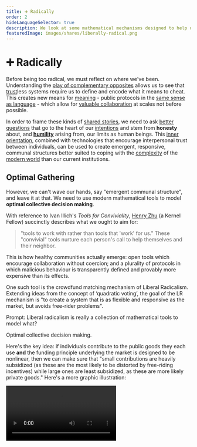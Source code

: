 ```yaml
---
title: ➕ Radically
order: 2
hideLanguageSelector: true
description: We look at some mathematical mechanisms designed to help us collective decide what to fund in the most optimal way so that we may more sustainably govern ourselves.
featuredImage: images/shares/liberally-radical.png
---
```


# ➕ Radically

Before being too radical, we must reflect on where we've been. Understanding 
the [play of complementary opposites](/learn/module-0/play-of-pattern/) allows us to see 
that [trust](/learn/module-0/trust/)less systems require us to define and encode what it means 
to cheat. This creates new means for [meaning](/learn/module-1/meaning/) - public protocols in 
the [same sense as language](/learn/module-2/money-speech/) - which allow 
for [valuable collaboration](/learn/module-1/value/) at scales not before possible.

In order to frame these kinds of [shared stories](/learn/module-0/conversation/), we need to 
ask [better questions](/learn/module-2/better-questions/) that go to the heart of 
our [intentions](/learn/module-3/intention/) and stem from **honesty** about,
and [**humility**](/learn/module-3/humility/) arising from, our limits as human beings. 
This [inner orientation](/learn/module-0/purpose/), combined with technologies that encourage 
interpersonal trust between individuals, can be used to create emergent, responsive, 
communal structures better suited to coping with the [complexity](/learn/module-2/engineering/) 
of the [modern world](/learn/module-3/time/) than our current institutions.

## Optimal Gathering

However, we can't wave our hands, say "emergent communal structure", and leave it at that. We 
need to use modern mathematical tools to model **optimal collective decision making**. 

With reference to Ivan Illich's _Tools for Conviviality_, [Henry Zhu](https://www.henryzoo.com/limits) (a Kernel Fellow) succinctly describes what we ought to aim for:

> "tools to work with rather than tools that 'work' for us." These "convivial" tools nurture each person's call to help themselves and their neighbor.

This is how healthy communities actually emerge: open tools which encourage collaboration without coercion; and a plurality of protocols in which malicious behaviour is transparently defined and provably more expensive than its effects.

One such tool is the crowdfund matching mechanism of <Link to="https://papers.ssrn.com/sol3/papers.cfm?abstract_id=3243656" >Liberal Radicalism</Link>. Extending ideas from the concept of ‘quadratic voting’, the goal of the LR mechanism is "to create a system that is as flexible and responsive as the market, but avoids free-rider problems".

<Flash>

<Card>

Prompt: Liberal radicalism is really a collection of mathematical tools to model what?

Optimal collective decision making.

</Card>

</Flash>

Here's the key idea: if individuals contribute to the public goods they each use **and** the funding principle underlying the market is designed to be nonlinear, then we can make sure that "small contributions are heavily subsidized (as these are the most likely to be distorted by free-riding incentives) while large ones are least subsidized, as these are more likely private goods." Here's a more graphic illustration:

<Video src="https://www.youtube-nocookie.com/embed/hEHv-dE4xl8?start=274" />

## Capitalizing

Classical capitalism deals poorly with public goods problems because each individual, if she 
acts selfishly, only accounts for her own benefits and not the benefits to all others. We can do 
better now that we have a world computer which allows us to agree always on the history and 
validity of our transactions, and which is open to anyone anywhere the internet is.

Making optimal decisions about public goods and how to fund them is hard, 
though: <Link to="https://papers.ssrn.com/sol3/papers.cfm?abstract_id=3243656">the math</Link> 
is as complicated as elliptic curve cryptography. Happily, all you need to know here is that we 
want to model citizens' different preferences as well as their ability to make negative contributions, and 
we don't want to assume prior centralized knowledge about what good to fund.

The maths behind LR proves that ensuring "**the amount received by [any] project is (proportional to) 
the square of the sum of the square roots of contributions**" is a near-optimal means of 
making large-scale economic decisions about public goods. Such a design also means that "holding 
fixed the amount of the contribution, the funding received grows as the square of the community 
size" which kicks capitalism's ass, especially when it comes to funding goods on the margin.

<Flash>

<Card>

Prompt: To make optimal collective decisions, the funding principle underlying the market must be nonlinear. This means that it subsidizes small or large contributions?

Small 

Which incentivises many such contributions from "the edge" of a network, so the funding received grows as the square of the community size.

</Card>

</Flash>

## Free Radicals

LR does not prejudge the optimal size of communities, but instead "offers a mechanism that creates 
truly neutral incentives among social organization of different sizes". It also has the property 
that it "reverts to a standard private good in the case that a single citizen attempts to use the 
mechanism for her own enrichment."

> "To summarize, the mechanism provides much greater funding to many small contributions than to 
a few large ones. This is not for any reason of equity or distributive justice, though there may 
be good reasons from those perspectives to admire the outcome it delivers."

This is a critical point: egalitarianism, or equitable outcome, is a great success metric: it is 
not a good design goal (precisely because there are so many ways to measure outcomes). LR is designed to be [credibly neutral](https://nakamoto.com/credible-neutrality/) in the same way that Bitcoin makes no assumptions about equality: it just implements a system for "peer-to-peer electronic 
payments". The rest is on us, and how we model the most efficient means of using the technology.

To sum up, Liberal Radicalism:

> "seeks to achieve liberal ends in a fundamentally social world. In this sense it is also 
'radical' in the original meaning: it gets to the roots of what liberalism is about, namely an 
anti-authoritarian commitment to neutrality across ways of living and valuing."

<Flash>

<Card>

Prompt: Is equitable outcome a good design goal or a more effective success metric? 

Success metric. 

</Card>

<Card>

Prompt: What is a better design goal?

[Credible neutrality](https://nakamoto.com/credible-neutrality/)

</Card>

</Flash>

## Listen

<AudioPlayer src="https://kernel-audio.s3.amazonaws.com/M4E2+-+Radically.mp3"/>

## Practice Makes Perfect

<List>

<Link to="https://gitcoin.co/blog/how-to-attack-and-defend-quadratic-funding/">

Defender's Advantage

</Link>

<Link to="https://gitcoin.co/blog/token-engineering-open-science-program-a-multidisciplinary-study-of-gitcoin-grants/">

Multidisciplinary Approaches

</Link>

<Link to="https://vitalik.eth.limo/general/2021/04/02/round9.html">

Grants Round 9: The Next Phase

</Link>

<Link to="https://vitalik.eth.limo/general/2020/10/18/round7.html">

Grants Round 7 Retrospective

</Link>

<Link to="https://vitalik.eth.limo/general/2020/07/22/round6.html">

Grants Round 6 Analysis

</Link>

<Link to="https://vitalik.eth.limo/general/2020/04/30/round5.html">

Grants Round 5 Analysis

</Link>

</List>
